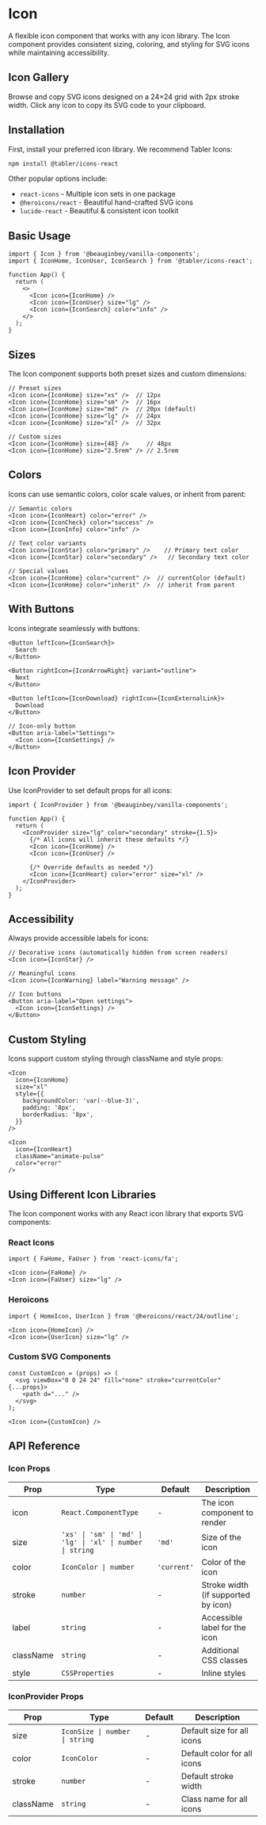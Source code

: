 
# Icon

A flexible icon component that works with any icon library. The Icon component provides consistent sizing, coloring, and styling for SVG icons while maintaining accessibility.

## Icon Gallery

Browse and copy SVG icons designed on a 24×24 grid with 2px stroke width. Click any icon to copy its SVG code to your clipboard.

<IconGrid />

## Installation

First, install your preferred icon library. We recommend Tabler Icons:

```bash
npm install @tabler/icons-react
```

Other popular options include:
- `react-icons` - Multiple icon sets in one package
- `@heroicons/react` - Beautiful hand-crafted SVG icons
- `lucide-react` - Beautiful & consistent icon toolkit

## Basic Usage

```tsx
import { Icon } from '@beauginbey/vanilla-components';
import { IconHome, IconUser, IconSearch } from '@tabler/icons-react';

function App() {
  return (
    <>
      <Icon icon={IconHome} />
      <Icon icon={IconUser} size="lg" />
      <Icon icon={IconSearch} color="info" />
    </>
  );
}
```

## Sizes

The Icon component supports both preset sizes and custom dimensions:

```tsx
// Preset sizes
<Icon icon={IconHome} size="xs" />  // 12px
<Icon icon={IconHome} size="sm" />  // 16px
<Icon icon={IconHome} size="md" />  // 20px (default)
<Icon icon={IconHome} size="lg" />  // 24px
<Icon icon={IconHome} size="xl" />  // 32px

// Custom sizes
<Icon icon={IconHome} size={48} />     // 48px
<Icon icon={IconHome} size="2.5rem" /> // 2.5rem
```

## Colors

Icons can use semantic colors, color scale values, or inherit from parent:

```tsx
// Semantic colors
<Icon icon={IconHeart} color="error" />
<Icon icon={IconCheck} color="success" />
<Icon icon={IconInfo} color="info" />

// Text color variants
<Icon icon={IconStar} color="primary" />    // Primary text color
<Icon icon={IconStar} color="secondary" />   // Secondary text color

// Special values
<Icon icon={IconHome} color="current" />  // currentColor (default)
<Icon icon={IconHome} color="inherit" />  // inherit from parent
```

## With Buttons

Icons integrate seamlessly with buttons:

```tsx
<Button leftIcon={IconSearch}>
  Search
</Button>

<Button rightIcon={IconArrowRight} variant="outline">
  Next
</Button>

<Button leftIcon={IconDownload} rightIcon={IconExternalLink}>
  Download
</Button>

// Icon-only button
<Button aria-label="Settings">
  <Icon icon={IconSettings} />
</Button>
```

## Icon Provider

Use IconProvider to set default props for all icons:

```tsx
import { IconProvider } from '@beauginbey/vanilla-components';

function App() {
  return (
    <IconProvider size="lg" color="secondary" stroke={1.5}>
      {/* All icons will inherit these defaults */}
      <Icon icon={IconHome} />
      <Icon icon={IconUser} />
      
      {/* Override defaults as needed */}
      <Icon icon={IconHeart} color="error" size="xl" />
    </IconProvider>
  );
}
```

## Accessibility

Always provide accessible labels for icons:

```tsx
// Decorative icons (automatically hidden from screen readers)
<Icon icon={IconStar} />

// Meaningful icons
<Icon icon={IconWarning} label="Warning message" />

// Icon buttons
<Button aria-label="Open settings">
  <Icon icon={IconSettings} />
</Button>
```

## Custom Styling

Icons support custom styling through className and style props:

```tsx
<Icon 
  icon={IconHome}
  size="xl"
  style={{
    backgroundColor: 'var(--blue-3)',
    padding: '8px',
    borderRadius: '8px',
  }}
/>

<Icon 
  icon={IconHeart}
  className="animate-pulse"
  color="error"
/>
```

## Using Different Icon Libraries

The Icon component works with any React icon library that exports SVG components:

### React Icons
```tsx
import { FaHome, FaUser } from 'react-icons/fa';

<Icon icon={FaHome} />
<Icon icon={FaUser} size="lg" />
```

### Heroicons
```tsx
import { HomeIcon, UserIcon } from '@heroicons/react/24/outline';

<Icon icon={HomeIcon} />
<Icon icon={UserIcon} size="lg" />
```

### Custom SVG Components
```tsx
const CustomIcon = (props) => (
  <svg viewBox="0 0 24 24" fill="none" stroke="currentColor" {...props}>
    <path d="..." />
  </svg>
);

<Icon icon={CustomIcon} />
```

## API Reference

### Icon Props

| Prop | Type | Default | Description |
|------|------|---------|-------------|
| icon | `React.ComponentType` | - | The icon component to render |
| size | `'xs' \| 'sm' \| 'md' \| 'lg' \| 'xl' \| number \| string` | `'md'` | Size of the icon |
| color | `IconColor \| number` | `'current'` | Color of the icon |
| stroke | `number` | - | Stroke width (if supported by icon) |
| label | `string` | - | Accessible label for the icon |
| className | `string` | - | Additional CSS classes |
| style | `CSSProperties` | - | Inline styles |

### IconProvider Props

| Prop | Type | Default | Description |
|------|------|---------|-------------|
| size | `IconSize \| number \| string` | - | Default size for all icons |
| color | `IconColor` | - | Default color for all icons |
| stroke | `number` | - | Default stroke width |
| className | `string` | - | Class name for all icons |